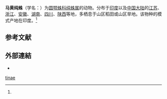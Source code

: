 {{Speciesbox
 | taxon = Castianeira tinae
 | authority = (Patel et Patel, 1973)<ref name='id14284'>{{cite web| url =http://www.bioinfo.cn/db05/BjdwSpecies.php?action=view&id=14284| title =马黄纯蛛| work =《中国动物物种编目数据库》| publisher =中国科学院微生物研究所| author =中国科学院动物研究所| accessdate =2009-04-28| deadurl =yes| archiveurl =https://web.archive.org/web/20160305001308/http://www.bioinfo.cn/db05/BjdwSpecies.php?action=view&id=14284| archivedate =2016-03-05}}</ref>
}}

'''马黄纯蛛'''（学名：{{lang|la|''Castianeira tinae''}}）为[[圆颚蛛科|圆颚蛛科]][[纯蛛属|纯蛛属]]的动物。分布于[[印度|印度]]以及[[中国大陆|中国大陆]]的[[江苏|江苏]]、[[浙江|浙江]]、[[安徽|安徽]]、[[湖南|湖南]]、[[四川|四川]]、[[陕西|陕西]]等地，多栖息于山区稻田或山区旱地。该物种的模式产地在印度。<ref name='id14284'/>

==参考文献==
{{reflist}}

==外部連結==
{{Commonscat|Castianeira tinae}}
*{{Wikispecies-inline|Castianeira tinae}}
{{Taxonbar}}
[[Category:纯蛛属|tinae]]
{{蜘蛛小作品}}